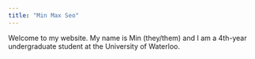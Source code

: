 ---
title: "Min Max Seo"
---

Welcome to my website. My name is Min (they/them) and I am a 4th-year undergraduate student at the University of Waterloo.
